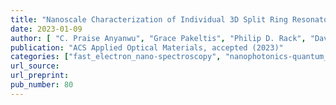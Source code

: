 ```yaml
---
title: "Nanoscale Characterization of Individual 3D Split Ring Resonator Dimers and Trimers"
date: 2023-01-09
author: [ "C. Praise Anyanwu", "Grace Pakeltis", "Philip D. Rack", "David J. Masiello"]
publication: "ACS Applied Optical Materials, accepted (2023)"
categories: ["fast_electron_nano-spectroscopy", "nanophotonics-quantum_optics"]
url_source: 
url_preprint: 
pub_number: 80
---
```

